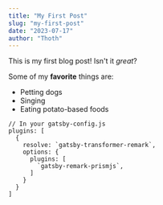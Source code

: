 ```yaml
---
title: "My First Post"
slug: "my-first-post"
date: "2023-07-17"
author: "Thoth"
---
```

This is my first blog post! Isn't it *great*?

Some of my **favorite** things are:

* Petting dogs
* Singing
* Eating potato-based foods

```javascript{numberLines: true}
// In your gatsby-config.js
plugins: [
  {
    resolve: `gatsby-transformer-remark`,
    options: {
      plugins: [
        `gatsby-remark-prismjs`,
      ]
    }
  }
]
```
